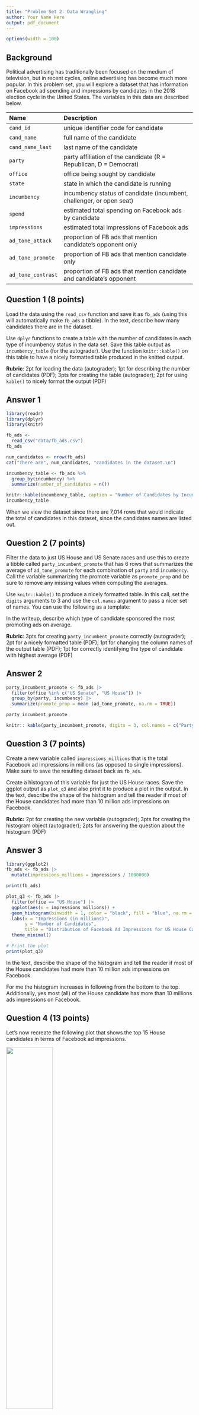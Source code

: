 ```yaml
---
title: "Problem Set 2: Data Wrangling"
author: Your Name Here
output: pdf_document
---
```



```r
options(width = 100)
```

## Background

Political advertising has traditionally been focused on the medium of television, but in recent cycles, online advertising has become much more popular. In this problem set, you will explore a dataset that has information on Facebook ad spending and impressions by candidates in the 2018 election cycle in the United States. The variables in this data are described below. 



| Name               | Description                                                          |
|:-------------------|:---------------------------------------------------------------------|
| `cand_id`          | unique identifier code for candidate                                 |
| `cand_name`        | full name of the candidate                                           |
| `cand_name_last`   | last name of the candidate                                           |
| `party`            | party affiliation of the candidate (R = Republican, D = Democrat)    |
| `office`           | office being sought by candidate                                     |
| `state`            | state in which the candidate is running                              |
| `incumbency`       | incumbency status of candidate (incumbent, challenger, or open seat) |
| `spend`            | estimated total spending on Facebook ads by candidate                |
| `impressions`      | estimated total impressions of Facebook ads                          |
| `ad_tone_attack`   | proportion of FB ads that mention candidate's opponent only          |
| `ad_tone_promote`  | proportion of FB ads that mention candidate only                     |
| `ad_tone_contrast` | proportion of FB ads that mention candidate and candidate's opponent |




\newpage

## Question 1 (8 points)

Load the data using the `read_csv` function and save it as `fb_ads` (using this will automatically make `fb_ads` a tibble). In the text, describe how many candidates there are in the dataset. 

Use `dplyr` functions to create a table with the number of candidates in each type of incumbency status in the data set. Save this table output as `incumbency_table` (for the autograder). Use the function `knitr::kable()` on this table to have a nicely formatted table produced in the knitted output. 

 **Rubric**: 2pt for loading the data (autograder); 1pt for describing the number of candidates (PDF); 3pts for creating the table (autograder); 2pt for using `kable()` to nicely format the output (PDF)

## Answer 1
```r
library(readr)
library(dplyr)
library(knitr)

fb_ads <- 
  read_csv("data/fb_ads.csv") 
fb_ads

num_candidates <- nrow(fb_ads)
cat("There are", num_candidates, "candidates in the dataset.\n")

incumbency_table <- fb_ads %>%
  group_by(incumbency) %>%
  summarize(number_of_candidates = n())

knitr::kable(incumbency_table, caption = "Number of Candidates by Incumbency Status")
incumbency_table
```

When we view the dataset since there are 7,014 rows that would indicate the total of candidates in this dataset, since the candidates names are listed out.

\newpage

## Question 2 (7 points)

Filter the data to just US House and US Senate races and use this to create a tibble called `party_incumbent_promote` that has 6 rows that summarizes the average of `ad_tone_promote` for each combination of `party` and `incumbency`. Call the variable summarizing the promote variable as `promote_prop` and be sure to remove any missing values when computing the averages. 

Use `knitr::kable()` to produce a nicely formatted table. In this call, set the `digits` arguments to 3 and use the `col.names` argument to pass a nicer set of names. You can use the following as a template:



In the writeup, describe which type of candidate sponsored the most promoting ads on average. 

 **Rubric**: 3pts for creating `party_incumbent_promote` correctly (autograder); 2pt for a nicely formatted table (PDF); 1pt for changing the column names of the output table (PDF); 1pt for correctly identifying the type of candidate with highest average (PDF)

## Answer 2
```r
party_incumbent_promote <- fb_ads |>
  filter(office %in% c("US Senate", "US House")) |>
  group_by(party, incumbency) |>
  summarize(promote_prop = mean (ad_tone_promote, na.rm = TRUE))

party_incumbent_promote

knitr:: kable(party_incumbent_promote, digits = 3, col.names = c("Party", "Incumbent Status", "Self-Promotion Ad Proportion"))
```


\newpage

## Question 3 (7 points)


Create a new variable called `impressions_millions` that is the total Facebook ad impressions in millions (as opposed to single impressions). Make sure to save the resulting dataset back as `fb_ads`.

Create a histogram of this variable for just the US House races. Save the ggplot output as `plot_q3` and also print it to produce a plot in the output. In the text, describe the shape of the histogram and tell the reader if most of the House candidates had more than 10 million ads impressions on Facebook. 

 **Rubric:** 2pt for creating the new variable (autograder); 3pts for creating the histogram object (autograder); 2pts for answering the question about the histogram (PDF)

## Answer 3

```r
library(ggplot2)
fb_ads <- fb_ads |>
  mutate(impressions_millions = impressions / 1000000)

print(fb_ads)

```

```r
plot_q3 <- fb_ads |>
  filter(office == "US House") |>
  ggplot(aes(x = impressions_millions)) +
  geom_histogram(binwidth = 1, color = "black", fill = "blue", na.rm = TRUE) +  # Set binwidth to 1 million impressions
  labs(x = "Impressions (in millions)", 
       y = "Number of Candidates", 
       title = "Distribution of Facebook Ad Impressions for US House Candidates") +
  theme_minimal()

# Print the plot
print(plot_q3)

```
In the text, describe the shape of the histogram and tell the reader if most of the House candidates had more than 10 million ads impressions on Facebook. 

For me the histogram increases in following from the bottom to the top. Additionally, yes most (all) of the House candidate has more than 10 millions ads impressions on Facebook. 
\newpage

## Question 4 (13 points)

Let's now recreate the following plot that shows the top 15 House candidates in terms of Facebook ad impressions. 

![](figures/house-spenders.png){width="50%"}

You should save the `ggplot` output as `fb_top_plot`. You should also write `fb_top_plot` on its own line in the chunk to produce the actual plot. The key features of this graph that you should replicate for the autograder are:

- The barplot should have candidate last names on the y-axis and the `impressions_millions` variable from question 3 on the x-axis. 
- The data feeding into the `ggplot` call should only have US House candidates and only the candidates with the highest 15 `impressions_millions` values. 
- The y-axis should be ordered in ascending values of `impressions_millions` so that the lowest values are at the bottom. You may want to manipulate `cand_name_last` to achieve this. 
- The fill color of the bar plot should be mapped to the `party` variable (but not globally!). 

You do not need to exactly match the labels, but you should have informative labels. The color does not need to match, but if you want to change the fill colors, you can use the `scale_fill_manual(values = c(R = "red", D = "blue"))` function (where you can change the red and blue to whatever you want). 

 **Rubric:** 3pts for correct axes (autograder); 3pts for correct data fed into `ggplot` (autograder); 3pts for the correct ordering of the y-axis (PDF); 3pts for fill being mapped to `party` (autograder); 1pt for plot being in knitted output and having informative labels (PDF)
 


\newpage



## Answer 4

```r
library(ggplot2)
library(tidyverse)

# Create the impressions_millions variable (if not already created)
fb_ads <- fb_ads |>
  mutate(impressions_millions = impressions / 1000000)

# Filter for US House candidates and select top 15 by impressions, and plot the chart
fb_top_plot <- fb_ads |>
  filter(office == "US House") |>
  slice_max(order_by = impressions_millions, n = 15) |>
  ggplot(aes(x = impressions_millions, y = reorder(cand_name_last, impressions_millions))) +  # y-axis ordered by impressions
  geom_bar(stat = "identity", aes(fill = party), na.rm = TRUE) +  # Fill bars by party
  labs(x = "Facebook Ad Impressions (in millions)", 
       y = "Candidate Last Name",
       title = "Top 15 House Candidates Facebook Ad Impressions, 2017-2018") +
  scale_fill_manual(values = c(R = "red", D = "blue")) +  # Custom fill colors for party
  theme_minimal()  

fb_top_plot
```


# Code


library(ggplot2)
library(tidyverse)

# Create the impressions_millions variable (if not already created)
fb_ads <- fb_ads |>
  mutate(impressions_millions = impressions / 1000000)

# Filter for US House candidates and select top 15 by impressions
fb_top_plot <- fb_ads |>
  filter(office == "US House") |>
  slice_max(order_by = impressions_millions, n = 15) |>
  ggplot(aes(x = impressions_millions, 
             y = reorder(cand_name_last, impressions_millions))) +  # Only x and y here
  geom_col(aes(fill = party), na.rm = TRUE) +  # Set fill within geom_col
  labs(x = "Impressions (in millions)", 
       y = "Candidate Last Name", 
       title = "Top 15 US House Candidates by Facebook Ad Impressions") +
  scale_fill_manual(values = c(R = "red", D = "blue")) +  # Custom fill colors
  theme_minimal()  # Clean theme for better presentation

# Output the plot
fb_top_plot
```r

```
